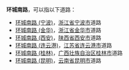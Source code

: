 '''环城南路'''，可以指以下道路：

* [[环城南路_(宁波)|环城南路 (宁波)]]，[[浙江省|浙江省]][[宁波市|宁波市]]道路
* [[环城南路_(金华)|环城南路 (金华)]]，[[浙江省|浙江省]][[金华市|金华市]]道路
* [[环城南路_(西安)|环城南路 (西安)]]，[[陕西省|陕西省]][[西安市|西安市]]道路
* [[环城南路_(连云港)|环城南路 (连云港)]]，[[江苏省|江苏省]][[连云港市|连云港市]]道路
* [[环城南路_(桂林)|环城南路 (桂林)]]，[[广西壮族自治区|广西壮族自治区]][[桂林市|桂林市]]道路
* [[环城南路_(昆明)|环城南路 (昆明)]]，[[云南省|云南省]][[昆明市|昆明市]]道路

{{disambig}}